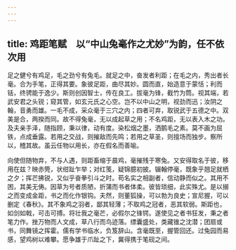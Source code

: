 ```yaml
---
---
---
```

title: 鸡距笔赋　以“中山兔毫作之尤妙”为韵，任不依次用
---



足之健兮有鸡足，毛之劲兮有兔毛。就足之中，奋发者利距；在毛之内，秀出者长毫。合为手笔，正得其要。象彼足距，曲尽其妙。圆而直，始造意于蒙恬；利而铦，终骋能于逸少。斯则创因智士，传在良工。拔毫为锋，截竹为筒。视其端，若武安君之头锐；窥其管，如玄元氏之心空。岂不以中山之明，视劲而迅；汝阴之翰，音勇而雄。一毛不成，采众毫于三穴之内；四者可弃，取锐武于五德之中。双美是合，两揆而同。故不得兔毫，无以成起草之用；不名鸡距，无以表入木之功。及夫亲手泽，随指顾，秉以律，动有度。染松烟之墨，洒鹅毛之素。莫不画为屈铁，点成垂露。若用之交战，则摧敌而先鸣；若用之草圣，则擅场而独步。察所以，稽其故。虽云任物以用长，亦在假名而善喻。

向使但随物弃，不与人遇，则距畜缩于晨鸡，毫摧残于寒兔。又安得取名于彼，移用在兹？映赤筦，状绀趾乍举；对红笺，疑锦臆初披。辍翰停毫，既象乎翘足就栖之夕；挥芒拂锐，又似乎奋拳引斗之时。苟名实之相副者，信动静而似之。其用不困，其美无俦。因草为号者质陋，折蒲而书者体柔。彼皆琐细，此实殊尤。是以搦之而变成金距，书之而化作银钩。夫然，则董狐操，可以勃为良史；宣尼握，可以删定《春秋》。其不象鸡之羽者，鄙其轻薄；不取鸡之冠者，恶其软弱。斯距也，如剑如戟，可击可搏。将壮我之毫芒，必假尔之锋锷。遂使见之者书狂发，秉之者笔力作。挫万物而人文成，草八行而鸟迹落。缥囊盛处，类藏锥之沈潜；团扇或书，同舞镜之挥霍。儒有学书临水，负笈辞山。含毫既至，握管回还。过兔园而易感，望鸡树以难攀。愿争雄于爪趾之下，冀得携于笔砚之间。